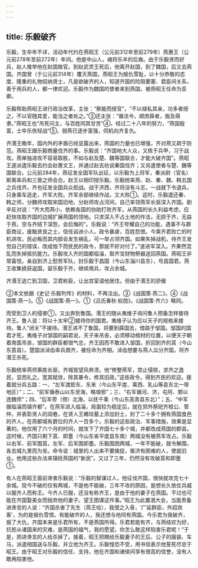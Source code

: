 ```yaml
---
---
---
```

title: 乐毅破齐
---



乐毅，生卒年不详，活动年代约在燕昭王（公元前312年至前279年）燕惠王（公元前278年至前272年）年间。他是中山人，魂将乐羊的后裔。由于乐毅贤而好兵，赵人推举他在赵国做官。到赵武灵王死后，他离开赵国，到了魏国，后又去燕国。齐国曾（于公元前314年）覆灭燕国，燕昭王为报仇雪耻，以十分恭敬的态度、隆重的礼物招纳贤士，凡是欲破齐的人，知道齐国的险阻要塞、君臣间关系，善于用兵的人，都一律欢迎。乐毅作为魏国的使者来到燕国，被燕昭王任命为亚卿。

乐毅帮助燕昭王进行政治改革，主张：“察能而授官”，“不以禄私其亲，功多者授之，不以官随其爱，能当之者处之。”③还主张：“循法令，顺庶薛者，施及萌隶。”燕昭王也“吊死问主，与百姓同其甘苦”④。经过二十八年的努力，“燕国殷富，士卒乐佚轻战”⑤。弱燕已逐步富强，伺机向齐复仇。

齐湣王晚年，国内外的矛盾已经显露出来，燕国的力量也已增强，齐对燕又疏于防范。燕昭王跟乐毅商量伐齐的事。乐毅说：“齐国地大人众，又练于兵甲，习于战攻。燕单独进攻不容易取胜，不如与赵及楚、魏等国联合，才能大破齐国”。燕昭王遂派遣乐毅去约会赵惠文王，并通过赵去劝说秦国伐齐；又另遣使者与楚、魏等国联合。公元前284年，燕征发全国军队出征，以乐毅为上将军，秦派尉（官名）斯离率兵和三晋之师会合。赵王以相印授乐毅。乐毅统率燕、赵、秦、魏、韩五国之兵伐齐。齐也征发全国兵众拒战。战于济西，齐将没有斗志，一战就下令退兵，只身乘车逃走，齐军大败。齐军余部继续作战，又大败①。这时，乐毅遣还秦、韩之师，分魏师攻取宋国旧地，分赵师攻占河间，自己率领燕军长驱深入齐国。剧辛反对说：“齐大而燕小，依赖各国的协助打败齐军，从燕国的长久利益考虑，应赶快攻取齐国的边城扩展燕国的领地。只求深入不占土地的作法，无损于齐，无益于燕，空与齐结下深怨，会后悔的”。乐毅说：“齐王夸耀自己的功能，遇事不与群臣商议，废黜贤良之士，信任谄谀小人，政令暴虐，百姓怨恨。今乘齐君败亡的时机进攻，民必叛而其内部会发生祸乱，可一举占领齐国。如果失掉战机，待齐王发觉自己的错误，改成恤下而抚民的政令，那就不好对付了。”遂进军深入。齐果然混乱而失掉抵抗能力。乐毅攻入齐的国都临淄，取齐宝财物祭器送回燕国。燕昭王非常喜悦，亲自到济上慰劳军队，封乐毅于昌国（今山东淄川县东），号昌国君。燕王收集掳获返国，留乐毅于齐，继续用兵，攻占余城。

齐湣王逃亡到卫国，卫君称臣，让出宫室请他居住。但由于湣王的骄傲

②本文依据《史记·乐毅列传》的材料，不再注出。③《战国策·燕二》。④《战国策·燕一》。⑤《战国策·燕一》。①《吕氏春秋·权勋》。《战国策·齐六》略同。

而受到卫人的侵害①，又出奔到鲁国。湣王的随从夷维子询问鲁人预备怎样接待齐王。鲁人说：将以十太牢②接待你的国君。夷维子认为应以天子的规格来接待。鲁人“闭关”不接待。湣王进不了鲁国，将要到薛国去，借路于邹国。邹国的国君才死，夷维子对邹国的嗣君说，天子来吊丧，必须移动棺材的位置，以便天子朝着南面吊丧，邹国的群臣都很气忿，齐王因而不敢进入邹国，折回到齐的莒（今山东莒县）。楚国派淖齿率兵救齐，被任命为齐相。淖齿想要与燕人瓜分齐国，将齐湣王杀死。

乐毅统率燕师乘胜长驱，齐城皆望风奔溃。他“修整燕军，禁止侵掠，求齐之逸民，显而礼之。宽其赋敛，除其暴令，修其旧政。”这些政令，得到齐民的欢迎。接着就分兵五路：一、“左军渡胶东、东来（今山东平度、莱西、乳山等县东北一带地区）”；二、“前军循泰山以东至海，略琅邪”；三、“右军循河、济，屯阿、鄄以连魏师”；四、“后军旁（傍）北海，以抚千乘（今山东高青县东北）”；五、“中军据临淄而镇齐都”。在燕军进入临淄，局面较为稳定后，就在郊外祭祀齐桓公、管仲，并表彰贤人的闾巷，在贤人王蠋坟墓上添加封土，封了二十多个拥有燕国食邑的齐人，在燕都城有爵位的齐人一百多个。乐毅的这些政治、军事措施，效果是显著的。他仅用了六个月的时间，就攻下了齐国七十多个城，并都改成燕国的郡县。这时候，齐国只剩下莒、即墨（今山东省平度县东南）两城没有被燕军攻占。乐毅以右军、前军围莒，左军、后军围即墨。乐毅围困两城，一年不能破，就令解围，各去城九里而为垒。命令说：城里的人出来不要擒捉，赈济有困难的人，使就旧业。他用这些办法来镇抚燕国的“新民”。又过了三年，仍然没有攻破莒和即墨①。

有人在燕昭王面前谗害乐毅说：“乐毅的智谋过人，他征伐齐国，很快就攻克七十余城。现今不破的仅有两城，不是他不能破，三年不攻的原因，是想长久依仗兵威以服齐人而称王。今齐人已服，还没有称齐王，是由于他的妻子在燕国。不过也可能在齐国娶美女而抛弃他的妻子。望王图谋这件事。”昭王为此置酒大会，当面责备进谗言的人说：“齐国杀害了先生（燕王哙），我恨之入骨，‘广延群臣，外招宾客’，为的是报仇雪恨。有能破齐的人，我还想与他同有燕国。今乐君为我破齐，报了大仇，齐国本来是乐君所有，不是燕国所得。乐君若能有齐，与燕结欢为好，抗拒从诸国来的灾难，是燕国的福气，我的愿望。你怎么敢这样陷害乐君呢！”于是，把进谗言的人给杀掉了。接着，昭王把赐给乐毅妻子的王后、公子的服装、车马，派遣相国送与乐毅，并立他为齐王。乐毅惶恐不受，用书信表示他誓死尽忠于昭王。由于昭王对乐毅的信任、支持，他在齐国和诸侯间享有很高的信誉，没有人敢再陷害他。